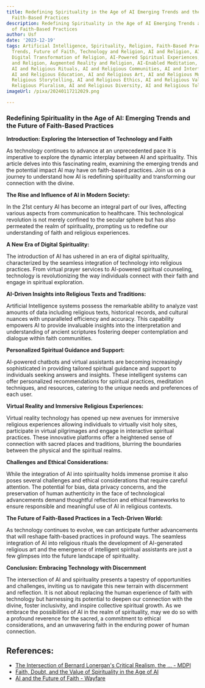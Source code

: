 ```yaml
---
title: Redefining Spirituality in the Age of AI Emerging Trends and the Future of
  Faith-Based Practices
description: Redefining Spirituality in the Age of AI Emerging Trends and the Future
  of Faith-Based Practices
author: Usf
date: '2023-12-19'
tags: Artificial Intelligence, Spirituality, Religion, Faith-Based Practices, Emerging
  Trends, Future of Faith, Technology and Religion, AI and Religion, AI and Spirituality,
  Digital Transformation of Religion, AI-Powered Spiritual Experiences, Virtual Reality
  and Religion, Augmented Reality and Religion, AI-Enabled Meditation, AI-Driven Prayer,
  AI and Religious Rituals, AI and Religious Communities, AI and Interfaith Dialogue,
  AI and Religious Education, AI and Religious Art, AI and Religious Music, AI and
  Religious Storytelling, AI and Religious Ethics, AI and Religious Values, AI and
  Religious Pluralism, AI and Religious Diversity, AI and Religious Tolerance
imageUrl: /pixa/20240117212029.png

---
```

### Redefining Spirituality  in the Age of AI: Emerging Trends and the Future of Faith-Based Practices

**Introduction: Exploring the Intersection of Technology and Faith**

As technology continues to advance at an unprecedented pace it is imperative to explore the dynamic interplay between AI and  spirituality. This article delves  into this fascinating realm,  examining the emerging trends and the  potential impact AI may have on faith-based practices. Join us on  a journey to understand how AI is redefining spirituality and transforming our connection with the divine.

**The Rise and Influence of AI in Modern Society:**

In the 21st century AI  has become  an  integral part of our lives, affecting various aspects from  communication to healthcare. This  technological revolution is not merely  confined to the secular sphere but has also permeated the realm of spirituality, prompting us to redefine our understanding of faith and religious experiences.

**A New Era of  Digital Spirituality:**

The introduction of AI has ushered  in an era of digital spirituality, characterized by the seamless integration of technology into religious practices. From virtual  prayer services to AI-powered spiritual counseling, technology is revolutionizing the way individuals connect with their faith and engage in spiritual exploration.

**AI-Driven Insights into Religious Texts and Traditions:**

Artificial Intelligence  systems possess the  remarkable ability to analyze vast amounts of  data including religious texts, historical  records, and cultural  nuances with unparalleled efficiency and accuracy. This capability empowers AI to provide invaluable insights into the interpretation and understanding of ancient scriptures fostering deeper contemplation and dialogue within faith communities.

**Personalized Spiritual Guidance and Support:**

AI-powered chatbots and virtual assistants are becoming increasingly  sophisticated  in providing tailored spiritual guidance and support to individuals seeking answers and insights.  These intelligent systems can  offer personalized recommendations  for spiritual practices, meditation techniques, and resources,  catering to the unique needs and preferences of each user.

**Virtual Reality and Immersive Religious  Experiences:**

Virtual reality technology  has opened up new avenues  for immersive religious experiences allowing individuals to virtually visit holy sites, participate in virtual pilgrimages and engage in interactive spiritual practices. These innovative platforms offer a  heightened sense of connection with  sacred places and traditions, blurring the boundaries between the physical and the spiritual realms.

**Challenges and Ethical Considerations:**

While the integration of AI into spirituality holds immense promise it also poses several challenges and ethical  considerations that require careful attention. The potential for bias, data privacy concerns, and the preservation of human  authenticity  in the face  of technological advancements demand thoughtful reflection and ethical  frameworks to  ensure responsible and meaningful use of  AI in religious  contexts.

**The Future of Faith-Based Practices in a Tech-Driven World:**

As technology  continues to evolve, we can anticipate further advancements that will reshape faith-based practices in profound ways.  The seamless integration of AI into religious rituals the development of AI-generated religious art and the emergence of  intelligent spiritual assistants are just a few  glimpses  into the future landscape of spirituality.

**Conclusion: Embracing  Technology with Discernment**

The intersection of AI and spirituality presents  a tapestry of opportunities and challenges, inviting us to navigate this new terrain with discernment and  reflection. It is not about replacing the human  experience of faith with technology but harnessing its potential to deepen  our connection with the divine, foster inclusivity, and  inspire collective spiritual growth. As we embrace the possibilities  of AI in  the realm of  spirituality, may we do so with  a profound reverence  for the sacred, a commitment to ethical considerations, and an unwavering faith in the enduring power of human  connection.

## References:
- [The Intersection of Bernard Lonergan's Critical Realism, the ... - MDPI](https://www.mdpi.com/2077-1444/14/12/1536)
- [Faith, Doubt, and the Value of Spirituality in the Age of AI](https://rushkoff.medium.com/faith-doubt-and-the-value-of-spirituality-in-the-age-of-ai-f7bcccbcdf06)
- [AI and the Future of Faith - Wayfare](https://www.wayfaremagazine.org/p/ai-and-the-future-of-faith)
